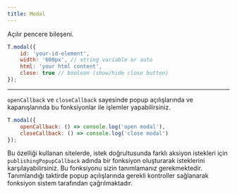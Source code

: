 ```yaml
---
title: Modal
---
```

Açılır pencere bileşeni.

```javascript 
T.modal({
    id: 'your-id-element',
    width: '600px', // string variable or auto
    html: 'your html content',
    close: true // boolean (show/hide close button)
});
```

---

<code>openCallback</code> ve <code>closeCallback</code> 
sayesinde popup açılışlarında ve kapanışlarında bu 
fonksiyonlar ile işlemler yapabilirsiniz.

```javascript 
T.modal({
    openCallback: () => console.log('open modal'),
    closeCallback: () => console.log('close modal')
});
```

Bu özelliği kullanan sitelerde, 
istek doğrultusunda farklı aksiyon istekleri 
için <code>publishingPopupCallback</code> adında bir fonksiyon 
oluşturarak isteklerini karşılayabilirsiniz. 
Bu fonksiyonu sizin tanımlamanız gerekmektedir. 
Tanımlandığı taktirde popup açılışlarında gerekli 
kontroller sağlanarak fonksiyon sistem tarafından çağrılmaktadır. 